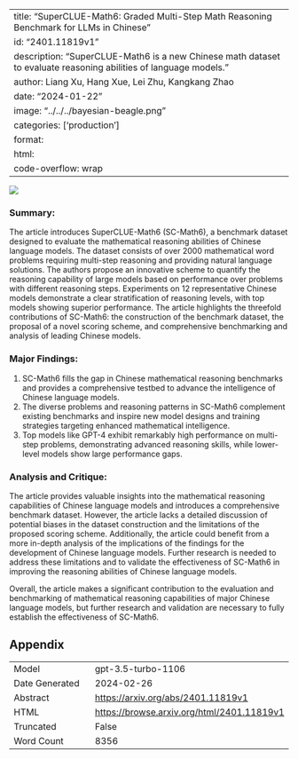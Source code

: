 
---
title: "SuperCLUE-Math6: Graded Multi-Step Math Reasoning Benchmark for LLMs in Chinese"
id: "2401.11819v1"
description: "SuperCLUE-Math6 is a new Chinese math dataset to evaluate reasoning abilities of language models."
author: Liang Xu, Hang Xue, Lei Zhu, Kangkang Zhao
date: "2024-01-22"
image: "../../../bayesian-beagle.png"
categories: ['production']
format:
  html:
    code-overflow: wrap
---

![](../../../bayesian-beagle.png)

### **Summary:**
The article introduces SuperCLUE-Math6 (SC-Math6), a benchmark dataset designed to evaluate the mathematical reasoning abilities of Chinese language models. The dataset consists of over 2000 mathematical word problems requiring multi-step reasoning and providing natural language solutions. The authors propose an innovative scheme to quantify the reasoning capability of large models based on performance over problems with different reasoning steps. Experiments on 12 representative Chinese models demonstrate a clear stratification of reasoning levels, with top models showing superior performance. The article highlights the threefold contributions of SC-Math6: the construction of the benchmark dataset, the proposal of a novel scoring scheme, and comprehensive benchmarking and analysis of leading Chinese models.

### Major Findings:
1. SC-Math6 fills the gap in Chinese mathematical reasoning benchmarks and provides a comprehensive testbed to advance the intelligence of Chinese language models.
2. The diverse problems and reasoning patterns in SC-Math6 complement existing benchmarks and inspire new model designs and training strategies targeting enhanced mathematical intelligence.
3. Top models like GPT-4 exhibit remarkably high performance on multi-step problems, demonstrating advanced reasoning skills, while lower-level models show large performance gaps.

### Analysis and Critique:
The article provides valuable insights into the mathematical reasoning capabilities of Chinese language models and introduces a comprehensive benchmark dataset. However, the article lacks a detailed discussion of potential biases in the dataset construction and the limitations of the proposed scoring scheme. Additionally, the article could benefit from a more in-depth analysis of the implications of the findings for the development of Chinese language models. Further research is needed to address these limitations and to validate the effectiveness of SC-Math6 in improving the reasoning abilities of Chinese language models. 

Overall, the article makes a significant contribution to the evaluation and benchmarking of mathematical reasoning capabilities of major Chinese language models, but further research and validation are necessary to fully establish the effectiveness of SC-Math6.

## Appendix

|          |          |
|----------|----------|
| Model     | gpt-3.5-turbo-1106       |
| Date Generated     | 2024-02-26       |
| Abstract | [https://arxiv.org/abs/2401.11819v1](https://arxiv.org/abs/2401.11819v1)        |
| HTML     | [https://browse.arxiv.org/html/2401.11819v1](https://browse.arxiv.org/html/2401.11819v1)       |
| Truncated       | False       |
| Word Count       | 8356       |